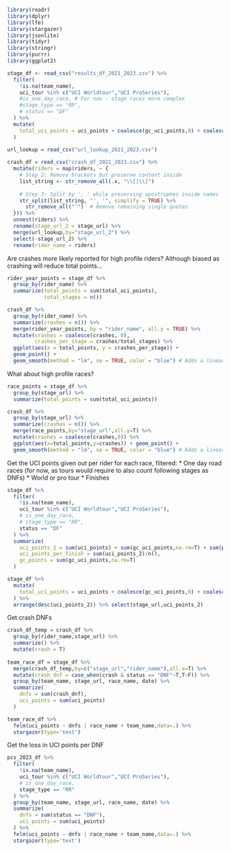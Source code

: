 ```r
library(readr)
library(dplyr)
library(lfe)
library(stargazer)
library(jsonlite)
library(tidyr)
library(stringr)
library(purrr)
library(ggplot2)
```

```r
stage_df <- read_csv("results_df_2021_2023.csv") %>%
  filter(
    !is.na(team_name),
    uci_tour %in% c("UCI Worldtour","UCI ProSeries"),
    #is_one_day_race, # For now - stage races more complex
    #stage_type == "RR",
    # status == "DF"
  ) %>%
  mutate(
    total_uci_points = uci_points + coalesce(gc_uci_points,0) + coalesce(points_uci_points,0) + coalesce(kom_uci_points,0) + coalesce(youth_uci_points,0)
  )

url_lookup = read_csv("url_lookup_2021_2023.csv")
  
crash_df = read_csv("crash_df_2021_2023.csv") %>%
  mutate(riders = map(riders, ~ {
    # Step 2: Remove brackets but preserve content inside
    list_string <- str_remove_all(.x, "\\[|\\]")
    
    # Step 3: Split by ', ' while preserving apostrophes inside names
    str_split(list_string, "', '", simplify = TRUE) %>%
      str_remove_all("'")  # Remove remaining single quotes
  })) %>%
  unnest(riders) %>%
  rename(stage_url_2 = stage_url) %>%
  merge(url_lookup,by="stage_url_2") %>%
  select(-stage_url_2) %>%
  rename(rider_name = riders)
```

Are crashes more likely reported for high profile riders? Although biased as crashing will reduce total points...
```r
rider_year_points = stage_df %>%
  group_by(rider_name) %>%
  summarize(total_points = sum(total_uci_points),
            total_stages = n())

crash_df %>%
  group_by(rider_name) %>%
  summarize(crashes = n()) %>%
  merge(rider_year_points, by = "rider_name", all.y = TRUE) %>%
  mutate(crashes = coalesce(crashes, 0),
         crashes_per_stage = crashes/total_stages) %>%
  ggplot(aes(x = total_points, y = crashes_per_stage)) +
  geom_point() +
  geom_smooth(method = "lm", se = TRUE, color = "blue") # Adds a linear trendline
```

What about high profile races?
```r
race_points = stage_df %>%
  group_by(stage_url) %>%
  summarize(total_points = sum(total_uci_points))

crash_df %>%
  group_by(stage_url) %>%
  summarize(crashes = n()) %>%
  merge(race_points,by="stage_url",all.y=T) %>%
  mutate(crashes = coalesce(crashes,0)) %>%
  ggplot(aes(x=total_points,y=crashes)) + geom_point() +
  geom_smooth(method = "lm", se = TRUE, color = "blue") # Adds a linear trendline
```

Get the UCI points given out per rider for each race, filtered:
* One day road races (for now, as tours would require to also count following stages as DNFs)
* World or pro tour
* Finishes
```r
stage_df %>%
  filter(
    !is.na(team_name),
    uci_tour %in% c("UCI Worldtour","UCI ProSeries"),
    # is_one_day_race,
    # stage_type == "RR",
    status == "DF"
  ) %>%
  summarize(
    uci_points_2 = sum(uci_points) + sum(gc_uci_points,na.rm=T) + sum(points_uci_points,na.rm=T) + sum(kom_uci_points,na.rm=T) + sum(youth_uci_points,na.rm=T),
    uci_points_per_finish = sum(uci_points_2)/n(),
    gc_points = sum(gc_uci_points,na.rm=T)
  )
```

```r
stage_df %>% 
  mutate(
    total_uci_points = uci_points + coalesce(gc_uci_points,0) + coalesce(points_uci_points,0) + coalesce(kom_uci_points,0) + coalesce(youth_uci_points,0)
  ) %>%
  arrange(desc(uci_points_2)) %>% select(stage_url,uci_points_2)
```

Get crash DNFs
```r
crash_df_temp = crash_df %>%
  group_by(rider_name,stage_url) %>%
  summarize() %>%
  mutate(crash = T)
  
team_race_df = stage_df %>%
  merge(crash_df_temp,by=c("stage_url","rider_name"),all.x=T) %>%
  mutate(crash_dnf = case_when(crash & status == "DNF"~T,T~F)) %>%
  group_by(team_name, stage_url, race_name, date) %>%
  summarize(
    dnfs = sum(crash_dnf),
    uci_points = sum(uci_points)
  ) 

team_race_df %>%
  felm(uci_points ~ dnfs | race_name + team_name,data=.) %>%
  stargazer(type='text')
```

Get the loss in UCI points per DNF
```r
pcs_2023_df %>%
  filter(
    !is.na(team_name),
    uci_tour %in% c("UCI Worldtour","UCI ProSeries"),
    # is_one_day_race,
    stage_type == "RR"
  ) %>%
  group_by(team_name, stage_url, race_name, date) %>%
  summarize(
    dnfs = sum(status == "DNF"),
    uci_points = sum(uci_points)
  ) %>%
  felm(uci_points ~ dnfs | race_name + team_name,data=.) %>%
  stargazer(type='text')
```



